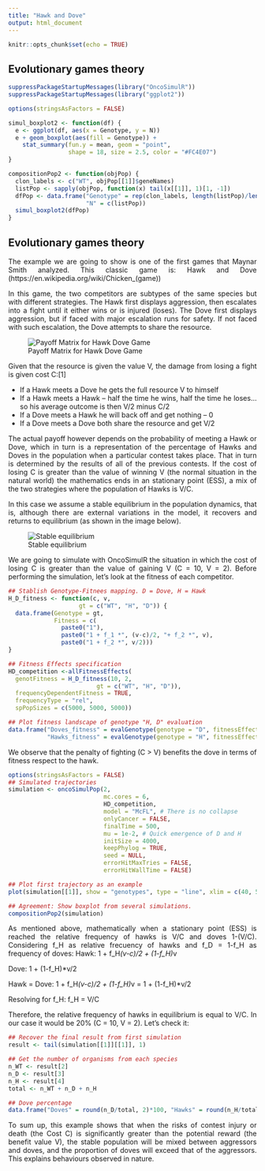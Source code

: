 ```yaml
---
title: "Hawk and Dove"
output: html_document
---
```

<style>
body {
text-align: justify}
</style>
```r
knitr::opts_chunk$set(echo = TRUE)
```

## Evolutionary games theory
```r
suppressPackageStartupMessages(library("OncoSimulR"))
suppressPackageStartupMessages(library("ggplot2"))

options(stringsAsFactors = FALSE)

simul_boxplot2 <- function(df) {
  e <- ggplot(df, aes(x = Genotype, y = N))
  e + geom_boxplot(aes(fill = Genotype)) +
    stat_summary(fun.y = mean, geom = "point",
                 shape = 18, size = 2.5, color = "#FC4E07")
}

compositionPop2 <- function(objPop) {
  clon_labels <- c("WT", objPop[[1]]$geneNames)
  listPop <- sapply(objPop, function(x) tail(x[[1]], 1)[1, -1])
  dfPop <- data.frame("Genotype" = rep(clon_labels, length(listPop)/length(clon_labels)),
                      "N" = c(listPop))
  simul_boxplot2(dfPop)
}
```

## Evolutionary games theory
The example we are going to show is one of the first games that Maynar Smith analyzed. This classic game is: Hawk and Dove (https://en.wikipedia.org/wiki/Chicken_(game))

In this game, the two competitors are subtypes of the same species but with different strategies.  The Hawk first displays aggression, then escalates into a fight until it either wins or is injured (loses). The Dove first displays aggression, but if faced with major escalation runs for safety. If not faced with such escalation, the Dove attempts to share the resource.

![Payoff Matrix for Hawk Dove Game](.\Images_markdown\Hawk_Dove_payoff.PNG)

Given that the resource is given the value V, the damage from losing a fight is given cost C:[1]

- If a Hawk meets a Dove he gets the full resource V to himself
- If a Hawk meets a Hawk – half the time he wins, half the time he loses...so his average outcome is then V/2 minus C/2
- If a Dove meets a Hawk he will back off and get nothing – 0
- If a Dove meets a Dove both share the resource and get V/2

The actual payoff however depends on the probability of meeting a Hawk or Dove, which in turn is a representation of the percentage of Hawks and Doves in the population when a particular contest takes place. That in turn is determined by the results of all of the previous contests. If the cost of losing C is greater than the value of winning V (the normal situation in the natural world) the mathematics ends in an stationary point (ESS), a mix of the two strategies where the population of Hawks is V/C.

In this case we assume a stable equilibrium in the population dynamics, that is, although there are external variations in the model, it recovers and returns to equilibrium (as shown in the image below).

![Stable equilibrium](.\Images_markdown\Stable_equilibrium.jpg)

We are going to simulate with OncoSimulR the situation in which the cost of losing C is greater than the value of gaining V (C = 10, V = 2). Before performing the simulation, let's look at the fitness of each competitor.

```r
## Stablish Genotype-Fitnees mapping. D = Dove, H = Hawk
H_D_fitness <- function(c, v,
                    gt = c("WT", "H", "D")) {
  data.frame(Genotype = gt,
             Fitness = c(
               paste0("1"),
               paste0("1 + f_1 *", (v-c)/2, "+ f_2 *", v),
               paste0("1 + f_2 *", v/2)))
}

## Fitness Effects specification
HD_competition <-allFitnessEffects(
  genotFitness = H_D_fitness(10, 2, 
                         gt = c("WT", "H", "D")),
  frequencyDependentFitness = TRUE,
  frequencyType = "rel",
  spPopSizes = c(5000, 5000, 5000))

## Plot fitness landscape of genotype "H, D" evaluation
data.frame("Doves_fitness" = evalGenotype(genotype = "D", fitnessEffects = HD_competition), 
           "Hawks_fitness" = evalGenotype(genotype = "H", fitnessEffects = HD_competition)) 
```

We observe that the penalty of fighting (C > V) benefits the dove in terms of fitness respect to the hawk. 

``` r
options(stringsAsFactors = FALSE)
## Simulated trajectories
simulation <- oncoSimulPop(2,
                           mc.cores = 6,
                           HD_competition,
                           model = "McFL", # There is no collapse
                           onlyCancer = FALSE,
                           finalTime = 500,
                           mu = 1e-2, # Quick emergence of D and H
                           initSize = 4000,
                           keepPhylog = TRUE,
                           seed = NULL,
                           errorHitMaxTries = FALSE,
                           errorHitWallTime = FALSE)

## Plot first trajectory as an example
plot(simulation[[1]], show = "genotypes", type = "line", xlim = c(40, 500))

## Agreement: Show boxplot from several simulations. 
compositionPop2(simulation)
```

As mentioned above, mathematically when a stationary point (ESS) is reached the relative frequency of hawks is V/C and doves 1-(V/C). Considering f_H as relative frecuency of hawks and f_D = 1-f_H as frequency of doves:
Hawk:
1 + f_H*(v-c)/2 + (1-f_H)*v

Dove:
1 + (1-f_H)*v/2

Hawk = Dove: 
1 + f_H*(v-c)/2 + (1-f_H)*v = 1 + (1-f_H)*v/2 

Resolving for f_H:
f_H = V/C

Therefore, the relative frequency of hawks in equilibrium is equal to V/C. In our case it would be 20% (C = 10, V = 2). Let's check it:

```r
## Recover the final result from first simulation
result <- tail(simulation[[1]][[1]], 1)

## Get the number of organisms from each species
n_WT <- result[2]
n_D <- result[3]
n_H <- result[4]
total <- n_WT + n_D + n_H

## Dove percentage
data.frame("Doves" = round(n_D/total, 2)*100, "Hawks" = round(n_H/total, 2)*100  )
```
To sum up, this example shows that when the risks of contest injury or death (the Cost C) is significantly greater than the potential reward (the benefit value V), the stable population will be mixed between aggressors and doves, and the proportion of doves will exceed that of the aggressors. This explains behaviours observed in nature.